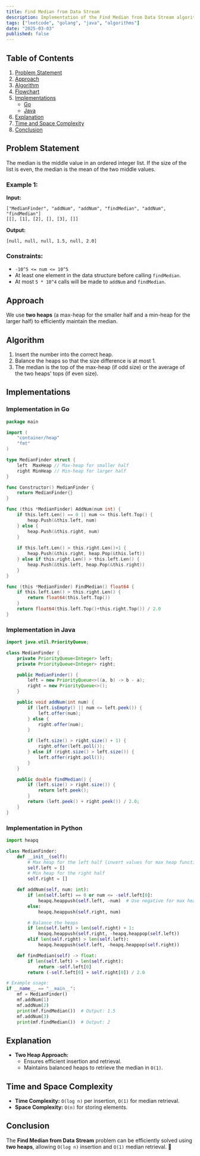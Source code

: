 ```yaml
---
title: Find Median from Data Stream
description: Implementation of the Find Median from Data Stream algorithm with Go and Java.
tags: ["leetcode", "golang", "java", "algorithms"]
date: "2025-03-03"
published: false
---
```


## Table of Contents

1. [Problem Statement](#problem-statement)
2. [Approach](#approach)
3. [Algorithm](#algorithm)
4. [Flowchart](#flowchart)
5. [Implementations](#implementations)
   - [Go](#implementation-in-go)
   - [Java](#implementation-in-java)
6. [Explanation](#explanation)
7. [Time and Space Complexity](#time-and-space-complexity)
8. [Conclusion](#conclusion)

## Problem Statement

The median is the middle value in an ordered integer list. If the size of the list is even, the median is the mean of the two middle values.

### Example 1:

**Input:**
```
["MedianFinder", "addNum", "addNum", "findMedian", "addNum", "findMedian"]
[[], [1], [2], [], [3], []]
```
**Output:**
```
[null, null, null, 1.5, null, 2.0]
```

### Constraints:

- `-10^5 <= num <= 10^5`
- At least one element in the data structure before calling `findMedian`.
- At most `5 * 10^4` calls will be made to `addNum` and `findMedian`.

## Approach

We use **two heaps** (a max-heap for the smaller half and a min-heap for the larger half) to efficiently maintain the median.

## Algorithm

1. Insert the number into the correct heap.
2. Balance the heaps so that the size difference is at most 1.
3. The median is the top of the max-heap (if odd size) or the average of the two heaps' tops (if even size).

## Implementations

### Implementation in Go

```go
package main

import (
    "container/heap"
    "fmt"
)

type MedianFinder struct {
    left  MaxHeap // Max-heap for smaller half
    right MinHeap // Min-heap for larger half
}

func Constructor() MedianFinder {
    return MedianFinder{}
}

func (this *MedianFinder) AddNum(num int) {
    if this.left.Len() == 0 || num <= this.left.Top() {
        heap.Push(&this.left, num)
    } else {
        heap.Push(&this.right, num)
    }
    
    if this.left.Len() > this.right.Len()+1 {
        heap.Push(&this.right, heap.Pop(&this.left))
    } else if this.right.Len() > this.left.Len() {
        heap.Push(&this.left, heap.Pop(&this.right))
    }
}

func (this *MedianFinder) FindMedian() float64 {
    if this.left.Len() > this.right.Len() {
        return float64(this.left.Top())
    }
    return float64(this.left.Top()+this.right.Top()) / 2.0
}
```

### Implementation in Java

```java
import java.util.PriorityQueue;

class MedianFinder {
    private PriorityQueue<Integer> left;
    private PriorityQueue<Integer> right;

    public MedianFinder() {
        left = new PriorityQueue<>((a, b) -> b - a);
        right = new PriorityQueue<>();
    }

    public void addNum(int num) {
        if (left.isEmpty() || num <= left.peek()) {
            left.offer(num);
        } else {
            right.offer(num);
        }

        if (left.size() > right.size() + 1) {
            right.offer(left.poll());
        } else if (right.size() > left.size()) {
            left.offer(right.poll());
        }
    }

    public double findMedian() {
        if (left.size() > right.size()) {
            return left.peek();
        }
        return (left.peek() + right.peek()) / 2.0;
    }
}
```

### Implementation in Python

```python
import heapq

class MedianFinder:
    def __init__(self):
        # Max heap for the left half (invert values for max heap functionality)
        self.left = []
        # Min heap for the right half
        self.right = []

    def addNum(self, num: int):
        if len(self.left) == 0 or num <= -self.left[0]:
            heapq.heappush(self.left, -num)  # Use negative for max heap
        else:
            heapq.heappush(self.right, num)

        # Balance the heaps
        if len(self.left) > len(self.right) + 1:
            heapq.heappush(self.right, -heapq.heappop(self.left))
        elif len(self.right) > len(self.left):
            heapq.heappush(self.left, -heapq.heappop(self.right))

    def findMedian(self) -> float:
        if len(self.left) > len(self.right):
            return -self.left[0]
        return (-self.left[0] + self.right[0]) / 2.0

# Example usage:
if __name__ == "__main__":
    mf = MedianFinder()
    mf.addNum(1)
    mf.addNum(2)
    print(mf.findMedian())  # Output: 1.5
    mf.addNum(3)
    print(mf.findMedian())  # Output: 2
```




## Explanation

- **Two Heap Approach:**
  - Ensures efficient insertion and retrieval.
  - Maintains balanced heaps to retrieve the median in `O(1)`.

## Time and Space Complexity

- **Time Complexity:** `O(log n)` per insertion, `O(1)` for median retrieval.
- **Space Complexity:** `O(n)` for storing elements.

## Conclusion

The **Find Median from Data Stream** problem can be efficiently solved using **two heaps**, allowing `O(log n)` insertion and `O(1)` median retrieval. 🚀


